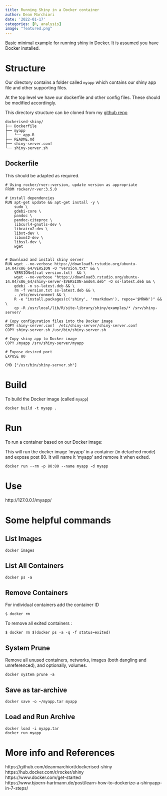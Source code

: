```yaml
---
title: Running Shiny in a Docker container
author: Dean Marchiori
date: '2022-01-17'
categories: [R, analysis]
image: "featured.png"
---
```


Basic minimal example for running shiny in Docker. It is assumed you have Docker installed. 

# Structure  

Our directory contains a folder called `myapp` which contains our shiny app
file and other supporting files. 

At the top level we have our dockerfile and other config files. These should
be modified accordingly.  

This directory structure can be cloned from my [github repo](https://github.com/deanmarchiori/dockerised-shiny)

```
dockerised-shiny/
├── Dockerfile
├── myapp
│   └── app.R
├── README.md
├── shiny-server.conf
└── shiny-server.sh

```

## Dockerfile   

This should be adapted as required. 

```
# Using rocker/rver::version, update version as appropriate
FROM rocker/r-ver:3.5.0

# install dependencies
RUN apt-get update && apt-get install -y \
    sudo \
    gdebi-core \
    pandoc \
    pandoc-citeproc \
    libcurl4-gnutls-dev \
    libcairo2-dev \
    libxt-dev \  
    libxml2-dev \  
    libssl-dev \  
    wget


# Download and install shiny server
RUN wget --no-verbose https://download3.rstudio.org/ubuntu-14.04/x86_64/VERSION -O "version.txt" && \
    VERSION=$(cat version.txt)  && \
    wget --no-verbose "https://download3.rstudio.org/ubuntu-14.04/x86_64/shiny-server-$VERSION-amd64.deb" -O ss-latest.deb && \
    gdebi -n ss-latest.deb && \
    rm -f version.txt ss-latest.deb && \
    . /etc/environment && \
    R -e "install.packages(c('shiny', 'rmarkdown'), repos='$MRAN')" && \
    cp -R /usr/local/lib/R/site-library/shiny/examples/* /srv/shiny-server/

# Copy configuration files into the Docker image
COPY shiny-server.conf  /etc/shiny-server/shiny-server.conf
COPY shiny-server.sh /usr/bin/shiny-server.sh

# Copy shiny app to Docker image
COPY /myapp /srv/shiny-server/myapp

# Expose desired port
EXPOSE 80

CMD ["/usr/bin/shiny-server.sh"] 

```
# Build  
To build the Docker image (called `myapp`)  

```
docker build -t myapp .
```

# Run  
To run a container based on our Docker image:    

This will run the docker image 'myapp' in a container (in detached mode) and expose post 80. It will
name it 'myapp' and remove it when exited. 

```
docker run --rm -p 80:80 --name myapp -d myapp
```

# Use  

http://127.0.0.1/myapp/


# Some helpful commands

## List Images  

```
docker images 
```

## List All Containers

```
docker ps -a
```
## Remove Containers  

For individual containers add the container ID
```
$ docker rm
```  
To remove all exited containers :  

```
$ docker rm $(docker ps -a -q -f status=exited)
```

## System Prune

Remove all unused containers, networks, images (both dangling and unreferenced), and optionally, volumes.  

```
docker system prune -a
```  

## Save as tar-archive  

```
docker save -o ~/myapp.tar myapp
``` 

## Load and Run Archive  

```
docker load -i myapp.tar
docker run myapp
```

# More info and References
https://github.com/deanmarchiori/dockerised-shiny
https://hub.docker.com/r/rocker/shiny    
https://www.docker.com/get-started  
https://www.bjoern-hartmann.de/post/learn-how-to-dockerize-a-shinyapp-in-7-steps/
